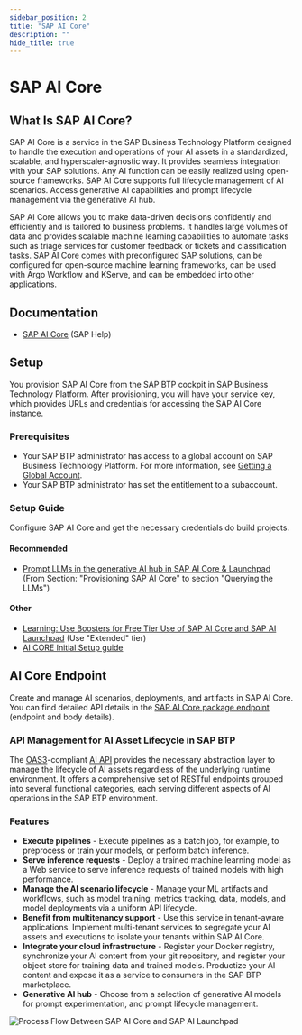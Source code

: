 ```yaml
---
sidebar_position: 2
title: "SAP AI Core"
description: ""
hide_title: true
---
```




<PageViewTracker featureName="TECHNOLOGY_SAP_AI_CORE" />

<div className="hero-header">
  <h1>SAP AI Core</h1>
</div>

## What Is SAP AI Core?

SAP AI Core is a service in the SAP Business Technology Platform designed to handle the execution and operations of your AI assets in a standardized, scalable, and hyperscaler-agnostic way. It provides seamless integration with your SAP solutions. Any AI function can be easily realized using open-source frameworks. SAP AI Core supports full lifecycle management of AI scenarios. Access generative AI capabilities and prompt lifecycle management via the generative AI hub.

SAP AI Core allows you to make data-driven decisions confidently and efficiently and is tailored to business problems. It handles large volumes of data and provides scalable machine learning capabilities to automate tasks such as triage services for customer feedback or tickets and classification tasks. SAP AI Core comes with preconfigured SAP solutions, can be configured for open-source machine learning frameworks, can be used with Argo Workflow and KServe, and can be embedded into other applications.

## Documentation

- [SAP AI Core](https://help.sap.com/docs/sap-ai-core?locale=en-US) (SAP Help)

## Setup

You provision SAP AI Core from the SAP BTP cockpit in SAP Business Technology Platform. After provisioning, you will have your service key, which provides URLs and credentials for accessing the SAP AI Core instance.

### Prerequisites

- Your SAP BTP administrator has access to a global account on SAP Business Technology Platform. For more information, see [Getting a Global Account](https://help.sap.com/viewer/65de2977205c403bbc107264b8eccf4b/Cloud/en-US/d61c2819034b48e68145c45c36acba6e.html).
- Your SAP BTP administrator has set the entitlement to a subaccount.

### Setup Guide

Configure SAP AI Core and get the necessary credentials do build projects.

#### Recommended

- [Prompt LLMs in the generative AI hub in SAP AI Core & Launchpad](https://developers.sap.com/tutorials/ai-core-generative-ai.html) (From Section: "Provisioning SAP AI Core" to section "Querying the LLMs")

#### Other

- [Learning: Use Boosters for Free Tier Use of SAP AI Core and SAP AI Launchpad](https://developers.sap.com/tutorials/ai-core-launchpad-provisioning.html) (Use "Extended" tier)
- [AI CORE Initial Setup guide](https://help.sap.com/docs/sap-ai-core/sap-ai-core-service-guide/initial-setup)

## AI Core Endpoint

Create and manage AI scenarios, deployments, and artifacts in SAP AI Core. You can find detailed API details in the [SAP AI Core package endpoint](https://api.sap.com/package/SAPAICore/rest) (endpoint and body details).

### API Management for AI Asset Lifecycle in SAP BTP

The [OAS3](https://swagger.io/specification/)-compliant [AI API](https://help.sap.com/doc/2cefe221fddf410aab23dce890b5c603/CLOUD/en-US/index.html) provides the necessary abstraction layer to manage the lifecycle of AI assets regardless of the underlying runtime environment. It offers a comprehensive set of RESTful endpoints grouped into several functional categories, each serving different aspects of AI operations in the SAP BTP environment.

### Features

- **Execute pipelines** - Execute pipelines as a batch job, for example, to preprocess or train your models, or perform batch inference.
- **Serve inference requests** - Deploy а trained machine learning model as a Web service to serve inference requests of trained models with high performance.
- **Manage the AI scenario lifecycle** - Manage your ML artifacts and workflows, such as model training, metrics tracking, data, models, and model deployments via a uniform API lifecycle.
- **Benefit from multitenancy support** - Use this service in tenant-aware applications. Implement multi-tenant services to segregate your AI assets and executions to isolate your tenants within SAP AI Core.
- **Integrate your cloud infrastructure** - Register your Docker registry, synchronize your AI content from your git repository, and register your object store for training data and trained models. Productize your AI content and expose it as a service to consumers in the SAP BTP marketplace.
- **Generative AI hub** - Choose from a selection of generative AI models for prompt experimentation, and prompt lifecycle management.

![Process Flow Between SAP AI Core and SAP AI Launchpad](@site/static/technology/sap-ai-core/images/Process%20Flow%20Between%20SAP%20AI%20Core%20and%20SAP%20AI%20Launchpad.png)
